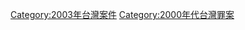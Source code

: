 {{Portal|台灣}}
{{Year by category
|m=2
|c=0
|d=0
|y=3
|cat=台灣罪案
|sortkey=Taiwan
|parent=21世纪各年台湾罪案
|subcat=2003年各國罪案
}}
[[Category:2003年台灣案件|Category:2003年台灣案件]]
[[Category:2000年代台灣罪案|Category:2000年代台灣罪案]]